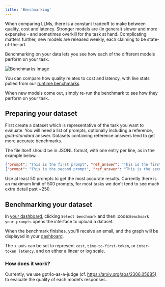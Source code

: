 ```yaml
---
title: 'Benchmarking'
---
```


When comparing LLMs, there is a constant tradeoff to make between quality, cost and 
latency. Stronger models are (in general) slower and more expensive - and sometimes 
overkill for the task at hand. Complicating matters further, new models are released 
weekly, each claiming to be state-of-the-art.

Benchmarking on your data lets you see how each of the different models perform on your 
task.

<img
  src="/images/benchmarks.png"
  alt="Benchmarks Image"
/>

You can compare how quality relates to cost and latency, with live stats pulled from 
our [runtime benchmarks](https://unify.ai/benchmarks).

When new models come out, simply re-run the benchmark to see how they perform on your task.

## Preparing your dataset

First create a dataset which is representative of the task you want to evaluate.
You will need a list of prompts, optionally including a reference, *gold-standard* answer. 
Datasets containing reference answers tend to get more accurate benchmarks.

The file itself should be in JSONL format, with one entry per line, as in the example below.

```json
{"prompt": "This is the first prompt", "ref_answer": "This is the first reference answer"}
{"prompt": "This is the second prompt", "ref_answer": "This is the second reference answer"}
```

Use at least 50 prompts to get the most accurate results. Currently there is an maximum 
limit of 500 prompts, for most tasks we don’t tend to see much extra detail past ~250.

## Benchmarking your dataset

In [your dashboard](https://console.unify.ai/dashboard), clicking `Select benchmark` and 
then :code:`Benchmark your prompts` opens the interface to upload a dataset.

When the benchmark finishes, you'll receive an email, and the graph will be displayed in 
your [dashboard](https://console.unify.ai/dashboard).

The x-axis can be set to represent `cost`, `time-to-first-token`, or `inter-token latency`, 
and on either a linear or log scale.

### How does it work?

Currently, we use gpt4o-as-a-judge (cf. https://arxiv.org/abs/2306.05685), to evaluate the 
quality of each model’s responses.
